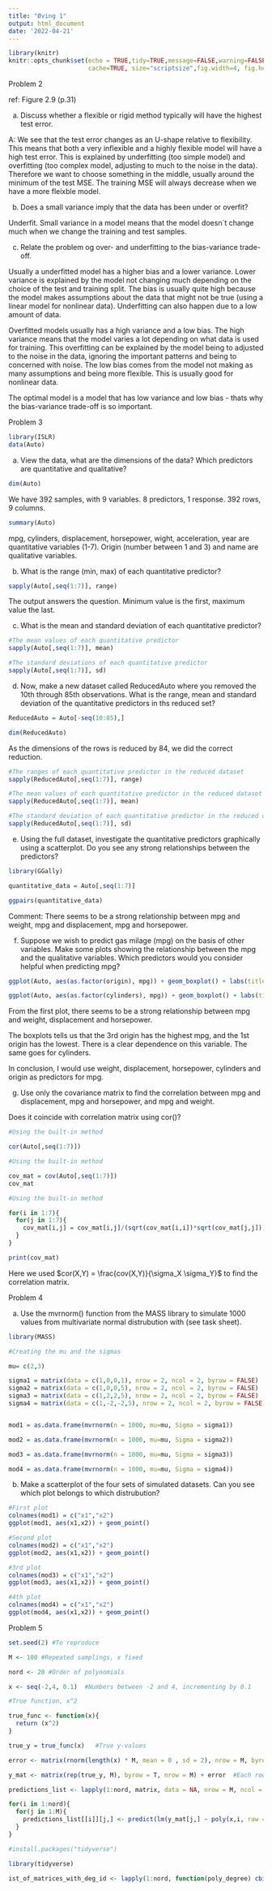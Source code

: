 ```yaml
---
title: "Øving 1"
output: html_document
date: '2022-04-21'
---
```


```r
library(knitr)
knitr::opts_chunk$set(echo = TRUE,tidy=TRUE,message=FALSE,warning=FALSE,strip.white=TRUE,prompt=FALSE,
                      cache=TRUE, size="scriptsize",fig.width=4, fig.height=3,fig.align = "center")
```

Problem 2

ref: Figure 2.9 (p.31)

a) Discuss whether a flexible or rigid method typically will have the highest test error.

A: We see that the test error changes as an U-shape relative to flexibility. This means that both a very inflexible and a highly flexible model will have a high test error. This is explained by underfitting (too simple model) and overfitting (too complex model, adjusting to much to the noise in the data). Therefore we want to choose something in the middle, usually around the minimum of the test MSE. The training MSE will always decrease when we have a more fleixble model.

b) Does a small variance imply that the data has been under or overfit?

Underfit. Small variance in a model means that the model doesn´t change much when we change the training and test samples.

c) Relate the problem og over- and underfitting to the bias-variance trade-off.

Usually a underfitted model has a higher bias and a lower variance. Lower variance is explained by the model not changing much depending on the choice of the test and training split. The bias is usually quite high because the model makes assumptions about the data that might not be true (using a linear model for nonlinear data). Underfitting can also happen due to a low amount of data.

Overfitted models usually has a high variance and a low bias. The high variance means that the model varies a lot depending on what data is used for training. This overfitting can be explained by the model being to adjusted to the noise in the data, ignoring the important patterns and being to concerned with noise. The low bias comes from the model not making as many assumptions and being more flexible. This is usually good for nonlinear data.

The optimal model is a model that has low variance and low bias - thats why the bias-variance trade-off is so important.

Problem 3

```r
library(ISLR)
data(Auto)

```
a) View the data, what are the dimensions of the data? Which predictors are quantitative and qualitative?

```r
dim(Auto)
```
We have 392 samples, with 9 variables. 8 predictors, 1 response. 392 rows, 9 columns.

```r
summary(Auto)
```

mpg, cylinders, displacement, horsepower, wight, acceleration, year are quantitative variables (1-7). Origin (number between 1 and 3) and name are qualitative variables.

b) What is the range (min, max) of each quantitative predictor?

```r

sapply(Auto[,seq(1:7)], range)

```

The output answers the question. Minimum value is the first, maximum value the last.

c) What is the mean and standard deviation of each quantitative predictor?

```r
#The mean values of each quantitative predictor
sapply(Auto[,seq(1:7)], mean)

```

```r
#The standard deviations of each quantitative predictor
sapply(Auto[,seq(1:7)], sd)

```

d) Now, make a new dataset called ReducedAuto where you removed the 10th through 85th observations. What is the range, mean and standard deviation of the quantitative predictors in ths reduced set?

```r

ReducedAuto = Auto[-seq(10:85),]

dim(ReducedAuto)

```

As the dimensions of the rows is reduced by 84, we did the correct reduction.

```r
#The ranges of each quantitative predictor in the reduced dataset
sapply(ReducedAuto[,seq(1:7)], range)
```

```r
#The mean values of each quantitative predictor in the reduced dataset
sapply(ReducedAuto[,seq(1:7)], mean)
```

```r
#The standard deviation of each quantitative predictor in the reduced dataset
sapply(ReducedAuto[,seq(1:7)], sd)
```

e) Using the full dataset, investigate the quantitative predictors graphically using a scatterplot. Do you see any strong relationships between the predictors?

```r
library(GGally)

quantitative_data = Auto[,seq(1:7)]

ggpairs(quantitative_data)
```

Comment: There seems to be a strong relationship between mpg and weight, mpg and displacement, mpg and horsepower.

f) Suppose we wish to predict gas milage (mpg) on the basis of other variables. Make some plots showing the relationship between the mpg and the qualitative variables. Which predictors would you consider helpful when predicting mpg?

```r
ggplot(Auto, aes(as.factor(origin), mpg)) + geom_boxplot() + labs(title = " mpg vs origin")
```
```r
ggplot(Auto, aes(as.factor(cylinders), mpg)) + geom_boxplot() + labs(title = " mpg vs cylinders")
```
From the first plot, there seems to be a strong relationship between mpg and weight, displacement and horsepower.

The boxplots tells us that the 3rd origin has the highest mpg, and the 1st origin has the lowest. There is a clear dependence on this variable. The same goes for cylinders. 

In conclusion, I would use weight, displacement, horsepower, cylinders and origin as predictors for mpg.

g) Use only the covariance matrix to find the correlation between mpg and displacement, mpg and horsepower, and mpg and weight.

Does it coincide with correlation matrix using cor()?

```r
#Using the built-in method

cor(Auto[,seq(1:7)])
```
```r
#Using the built-in method

cov_mat = cov(Auto[,seq(1:7)])
cov_mat

```

```r
#Using the built-in method

for(i in 1:7){
  for(j in 1:7){
    cov_mat[i,j] = cov_mat[i,j]/(sqrt(cov_mat[i,i])*sqrt(cov_mat[j,j]))
  }
}

print(cov_mat)

```

Here we used $cor(X,Y) = \frac{cov(X,Y)}{\sigma_X \sigma_Y}$ to find the correlation matrix.

Problem 4

a) Use the mvrnorm() function from the MASS library to simulate 1000 values from multivariate normal distrubution with (see task sheet).

```r
library(MASS)

#Creating the mu and the sigmas

mu= c(2,3)

sigma1 = matrix(data = c(1,0,0,1), nrow = 2, ncol = 2, byrow = FALSE)
sigma2 = matrix(data = c(1,0,0,5), nrow = 2, ncol = 2, byrow = FALSE)
sigma3 = matrix(data = c(1,2,2,5), nrow = 2, ncol = 2, byrow = FALSE)
sigma4 = matrix(data = c(1,-2,-2,5), nrow = 2, ncol = 2, byrow = FALSE)


mod1 = as.data.frame(mvrnorm(n = 1000, mu=mu, Sigma = sigma1))

mod2 = as.data.frame(mvrnorm(n = 1000, mu=mu, Sigma = sigma2))

mod3 = as.data.frame(mvrnorm(n = 1000, mu=mu, Sigma = sigma3))

mod4 = as.data.frame(mvrnorm(n = 1000, mu=mu, Sigma = sigma4))

```

b) Make a scatterplot of the four sets of simulated datasets. Can you see which plot belongs to which distrubution?

```r
#First plot
colnames(mod1) = c("x1","x2") 
ggplot(mod1, aes(x1,x2)) + geom_point()

```

```r
#Second plot
colnames(mod2) = c("x1","x2") 
ggplot(mod2, aes(x1,x2)) + geom_point()

```

```r
#3rd plot
colnames(mod3) = c("x1","x2") 
ggplot(mod3, aes(x1,x2)) + geom_point()

```

```r
#4th plot
colnames(mod4) = c("x1","x2") 
ggplot(mod4, aes(x1,x2)) + geom_point()

```

Problem 5

```r

set.seed(2) #To reproduce

M <- 100 #Repeated samplings, x fixed

nord <- 20 #Order of polynomials

x <- seq(-2,4, 0.1)  #Numbers between -2 and 4, incrementing by 0.1

#True function, x^2

true_func <- function(x){
  return (x^2)
}

true_y = true_func(x)   #True y-values 

error <- matrix(rnorm(length(x) * M, mean = 0 , sd = 2), nrow = M, byrow = TRUE)

y_mat <- matrix(rep(true_y, M), byrow = T, nrow = M) + error  #Each row is a simulation

predictions_list <- lapply(1:nord, matrix, data = NA, nrow = M, ncol = ncol(y_mat))

for(i in 1:nord){
  for(j in 1:M){
    predictions_list[[i]][j,] <- predict(lm(y_mat[j,] ~ poly(x,i, raw = TRUE)))
  }
}

#install.packages("tidyverse")

library(tidyverse)

ist_of_matrices_with_deg_id <- lapply(1:nord, function(poly_degree) cbind(predictions_list[[poly_degree]], simulation_num = 1:M, poly_degree))


```
